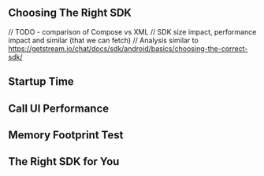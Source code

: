 ## Choosing The Right SDK

// TODO - comparison of Compose vs XML
// SDK size impact, performance impact and similar (that we can fetch)
// Analysis similar to https://getstream.io/chat/docs/sdk/android/basics/choosing-the-correct-sdk/





## Startup Time



## Call UI Performance



## Memory Footprint Test



## The Right SDK for You
